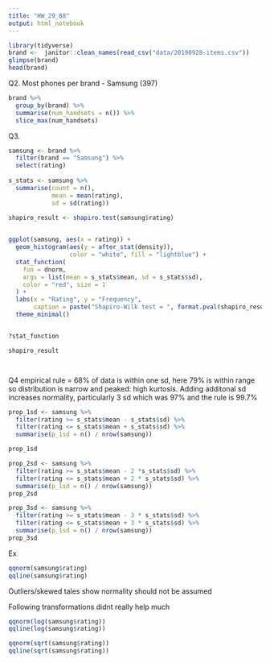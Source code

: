 ```yaml
---
title: "HW_29_08"
output: html_notebook
---
```


```r
library(tidyverse)
brand <-  janitor::clean_names(read_csv("data/20190928-items.csv"))
glimpse(brand)
head(brand)
```
Q2. Most phones per brand - Samsung (397)

```r
brand %>% 
  group_by(brand) %>% 
  summarise(num_handsets = n()) %>% 
  slice_max(num_handsets)
```
Q3.
```r


samsung <- brand %>% 
  filter(brand == "Samsung") %>% 
  select(rating)
  
s_stats <- samsung %>% 
  summarise(count = n(),
            mean = mean(rating),
            sd = sd(rating))

shapiro_result <- shapiro.test(samsung$rating)
            

ggplot(samsung, aes(x = rating)) +
  geom_histogram(aes(y = after_stat(density)),
                 color = "white", fill = "lightblue") +
  stat_function(
    fun = dnorm,
    args = list(mean = s_stats$mean, sd = s_stats$sd),
    color = "red", size = 1
  ) +
  labs(x = "Rating", y = "Frequency",
       caption = paste("Shapiro-Wilk test = ", format.pval(shapiro_result$p.value), "<0.05 so non-normal distribution assumed")) +
  theme_minimal()


?stat_function

shapiro_result




```

Q4 empirical rule = 68% of data is within one sd, here 79% is within range so distribution is narrow and peaked: high kurtosis. Adding additonal sd increases normality, particularly 3 sd which was 97% and the rule is 99.7%
```r
prop_1sd <- samsung %>% 
  filter(rating >= s_stats$mean - s_stats$sd) %>% 
  filter(rating <= s_stats$mean + s_stats$sd) %>% 
  summarise(p_1sd = n() / nrow(samsung))

prop_1sd

prop_2sd <- samsung %>% 
  filter(rating >= s_stats$mean - 2 *s_stats$sd) %>% 
  filter(rating <= s_stats$mean + 2 * s_stats$sd) %>% 
  summarise(p_1sd = n() / nrow(samsung))
prop_2sd

prop_3sd <- samsung %>% 
  filter(rating >= s_stats$mean - 3 * s_stats$sd) %>% 
  filter(rating <= s_stats$mean + 3 * s_stats$sd) %>% 
  summarise(p_1sd = n() / nrow(samsung))
prop_3sd


```
Ex
```r
qqnorm(samsung$rating)
qqline(samsung$rating)
```
Outliers/skewed tales show normality should not be assumed


Following transformations didnt really help much
```r
qqnorm(log(samsung$rating))
qqline(log(samsung$rating))
```



```r
qqnorm(sqrt(samsung$rating))
qqline(sqrt(samsung$rating))
```